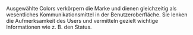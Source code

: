 Ausgewählte Colors verkörpern die Marke und dienen gleichzeitig als wesentliches
Kommunikationsmittel in der Benutzeroberfläche. Sie lenken die Aufmerksamkeit
des Users und vermitteln gezielt wichtige Informationen wie z. B. den Status.
